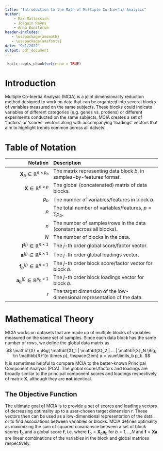```yaml
---
title: "Introduction to the Math of Multiple Co-Inertia Analysis"
author:
    - Max Mattessich
    - Joaquin Reyna
    - Anna Konstorum
header-includes:
   - \usepackage{amsmath}
   - \usepackage{amsfonts}
date: "9/1/2022"
output: pdf_document
---
```


```r
 knitr::opts_chunk$set(echo = TRUE)
```

\newcommand{\mb}[1]{\mathbf{#1}}
\newcommand{\var}{\text{var}}
\newcommand{\cov}{\text{cov}}
<!-- \DeclareMathOperator*{\argmax}{argmax } -->

# Introduction
Multiple Co-Inertia Analysis (MCIA) is a joint dimensionality reduction method designed to work on data that can be organized into several blocks of variables measured on the same subjects. These blocks could indicate variables of different categories (e.g. genes vs. protiens) or different experiments conducted on the same subjects. MCIA creates a set of 'factors' or 'scores' vectors along with accompanying 'loadings' vectors that aim to highlight trends common across all datsets. 


# Table of Notation
| Notation | Description |
|--:|:------|
| $\mb X_b \in \mathbb{R}^{n \times p_b}$ | The matrix representing data block $b$, in samples-by-features format. |
| $\mb X \in \mathbb{R}^{n \times p}$ | The global (concatenated) matrix of data blocks.|
| $p_b$ | The number of variables/features in block $b$. |
| $p$ | The total number of variables/features, $p = \sum p_b$. |
| $n$ | The number of samples/rows in the data (constant across all blocks).| 
| $N$ | The number of blocks in the data.|
| $\mb f^{(j)} \in \mathbb{R}^{n \times 1}$  | The $j$-th order global score/factor vector.|
| $\mb a^{(j)} \in \mathbb{R}^{p \times 1}$ | The $j$-th order global loadings vector.|
| $\mb f_b^{(j)} \in \mathbb{R}^{n \times 1}$  | The $j$-th order block score/factor vector for block $b$.|
| $\mb a_b^{(j)} \in \mathbb{R}^{p_b \times 1}$ | The $j$-th order block loadings vector for block $b$.|
| $r$ | The target dimension of the low-dimensional representation of the data.|


# Mathematical Theory
MCIA works on datasets that are made up of multiple blocks of variables measured on the same set of samples. Since each data block has the same number of rows, we define the global data matrix as
$$
\mb X = \Big[ \mb X_1 | \mb X_2 | ... | \mb X_N \Big] \in \mathbb{R}^{n \times p}, \hspace{2em} p = \sum\limits_b p_b.
$$
It is sometimes helpful to compare MCIA to the better-known Principal Component Analysis (PCA). The global scores/factors and loadings are broadly similar to the principal component scores and loadings respectively of matrix $\mb X$, although they are **not** identical.

## The Objective Function
The ultimate goal of MCIA is to provide a set of scores and loadings vectors of decreasing optimality up to a user-chosen target dimension $r$. These vectors then can be used as a low-dimensional representation of the data or to find associations between variables or blocks. MCIA defines optimality as maximizing the sum of squared covarianvce between a set of block scores $\mb f_b$ and a global score $\mb f$, i.e.
\begin{equation}
	\label{eq:mcia_optimCrit}
	\text{argmax}_{\mb f_1,...,\mb f_N,\mb f} \hspace{0.5em} \sum_{b=1}^N\text{cov}^2(\mb f_b,\mb f ),
\end{equation} 
where $\mb f_b = \mb X_b \mb a_b$ for $b=1,..,N$ and $\mb f = \mb X \mb a$ are linear combinations of the variables in the block and global matrices respectively. 


